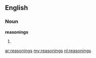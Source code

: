 ==English==

===Noun===
'''reasonings'''
# {{plural of|[[reasoning]]}}

[[ar:reasonings]]
[[my:reasonings]]
[[nl:reasonings]]